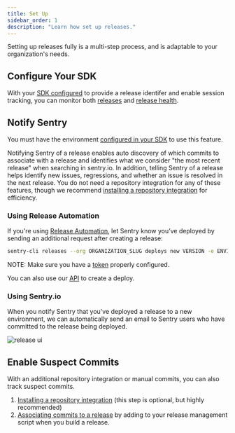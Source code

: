 ```yaml
---
title: Set Up
sidebar_order: 1
description: "Learn how set up releases."
---
```


Setting up releases fully is a multi-step process, and is adaptable to your organization's needs.

## Configure Your SDK

With your [SDK configured](/platform-redirect/?next=/configuration/releases/) to provide a release identifer and enable session tracking, you can monitor both [releases](/product/releases/) and [release health](/product/releases/health/).

## Notify Sentry

<Note>

You must have the environment [configured in your SDK](/platform-redirect/?next=/configuration/environments/) to use this feature.

</Note>

Notifying Sentry of a release enables auto discovery of which commits to associate with a release and identifies what we consider "the most recent release" when searching in sentry.io. In addition, telling Sentry of a release helps identify new issues, regressions, and whether an issue is resolved in the next release. You do not need a repository integration for any of these features, though we recommend [installing a repository integration](/product/releases/setup/release-automation/) for efficiency.

### Using Release Automation

If you're using [Release Automation](/product/releases/setup/release-automation/), let Sentry know you’ve deployed by sending an additional request after creating a release:

```bash
sentry-cli releases --org ORGANIZATION_SLUG deploys new VERSION -e ENVIRONMENT
```

NOTE: Make sure you have a [token](https://docs.sentry.io/product/cli/configuration/) properly configured.

You can also use our [API](/api/releases/create-a-new-deploy-for-an-organization/) to create a deploy.

### Using Sentry.io

When you notify Sentry that you've deployed a release to a new environment, we can automatically send an email to Sentry users who have committed to the release being deployed.

![release ui](release-ui.png)

## Enable Suspect Commits

With an additional repository integration or manual commits, you can also track suspect commits.

1. [Installing a repository integration](/product/releases/setup/release-automation/) (this step is optional, but highly recommended)
2. [Associating commits to a release](/product/releases/suspect-commits/) by adding to your release management script when you build a release.
